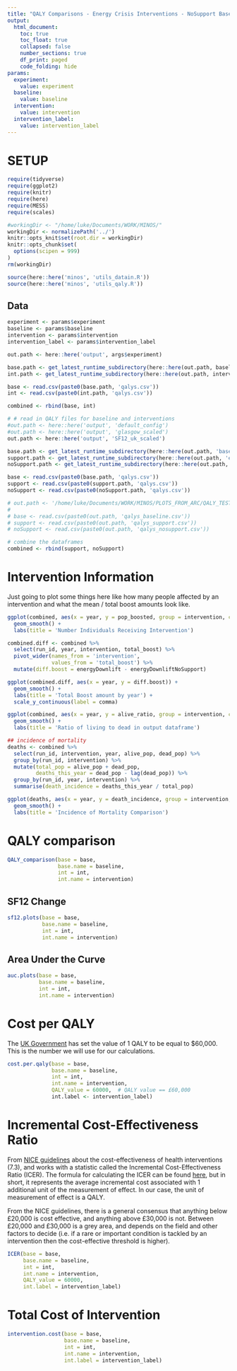 ```yaml
---
title: "QALY Comparisons - Energy Crisis Interventions - NoSupport Baseline"
output:
  html_document:
    toc: true
    toc_float: true
    collapsed: false
    number_sections: true
    df_print: paged
    code_folding: hide
params: 
  experiment:
    value: experiment 
  baseline:
    value: baseline 
  intervention:
    value: intervention
  intervention_label:
    value: intervention_label
---
```


# SETUP

```r

require(tidyverse)
require(ggplot2)
require(knitr)
require(here)
require(MESS)
require(scales)

#workingDir <- "/home/luke/Documents/WORK/MINOS/"
workingDir <- normalizePath('../')
knitr::opts_knit$set(root.dir = workingDir)
knitr::opts_chunk$set(
  options(scipen = 999)
)
rm(workingDir)
```

```r
source(here::here('minos', 'utils_datain.R'))
source(here::here('minos', 'utils_qaly.R'))
```


## Data

```r
experiment <- params$experiment
baseline <- params$baseline
intervention <- params$intervention
intervention_label <- params$intervention_label

out.path <- here::here('output', args$experiment)

base.path <- get_latest_runtime_subdirectory(here::here(out.path, baseline))
int.path <- get_latest_runtime_subdirectory(here::here(out.path, intervention))

base <- read.csv(paste0(base.path, 'qalys.csv'))
int <- read.csv(paste0(int.path, 'qalys.csv'))

combined <- rbind(base, int)
```


```r
# # read in QALY files for baseline and interventions
#out.path <- here::here('output', 'default_config')
#out.path <- here::here('output', 'glasgow_scaled')
out.path <- here::here('output', 'SF12_uk_scaled')

base.path <- get_latest_runtime_subdirectory(here::here(out.path, 'baseline'))
support.path <- get_latest_runtime_subdirectory(here::here(out.path, 'energyDownlift'))
noSupport.path <- get_latest_runtime_subdirectory(here::here(out.path, 'energyDownliftNoSupport'))

base <- read.csv(paste0(base.path, 'qalys.csv'))
support <- read.csv(paste0(support.path, 'qalys.csv'))
noSupport <- read.csv(paste0(noSupport.path, 'qalys.csv'))

# out.path <- '/home/luke/Documents/WORK/MINOS/PLOTS_FROM_ARC/QALY_TESTING/'
# 
# base <- read.csv(paste0(out.path, 'qalys_baseline.csv'))
# support <- read.csv(paste0(out.path, 'qalys_support.csv'))
# noSupport <- read.csv(paste0(out.path, 'qalys_nosupport.csv'))

# combine the dataframes
combined <- rbind(support, noSupport)
```

# Intervention Information

Just going to plot some things here like how many people affected by an intervention and what the mean / total boost amounts look like.

```r
ggplot(combined, aes(x = year, y = pop_boosted, group = intervention, colour = intervention)) +
  geom_smooth() +
  labs(title = 'Number Individuals Receiving Intervention')

combined.diff <- combined %>%
  select(run_id, year, intervention, total_boost) %>%
  pivot_wider(names_from = 'intervention',
              values_from = 'total_boost') %>%
  mutate(diff.boost = energyDownlift - energyDownliftNoSupport)

ggplot(combined.diff, aes(x = year, y = diff.boost)) +
  geom_smooth() +
  labs(title = 'Total Boost amount by year') +
  scale_y_continuous(label = comma)

ggplot(combined, aes(x = year, y = alive_ratio, group = intervention, colour = intervention)) +
  geom_smooth() +
  labs(title = 'Ratio of living to dead in output dataframe')

## incidence of mortality
deaths <- combined %>%
  select(run_id, intervention, year, alive_pop, dead_pop) %>%
  group_by(run_id, intervention) %>%
  mutate(total_pop = alive_pop + dead_pop,
         deaths_this_year = dead_pop - lag(dead_pop)) %>%
  group_by(run_id, year, intervention) %>%
  summarise(death_incidence = deaths_this_year / total_pop)

ggplot(deaths, aes(x = year, y = death_incidence, group = intervention, colour = intervention)) +
  geom_smooth() +
  labs(title = 'Incidence of Mortality Comparison')
```

# QALY comparison

```r
QALY_comparison(base = base,
                base.name = baseline,
                int = int,
                int.name = intervention)
```

## SF12 Change

```r
sf12.plots(base = base,
           base.name = baseline,
           int = int,
           int.name = intervention)
```


## Area Under the Curve

```r
auc.plots(base = base,
          base.name = baseline,
          int = int,
          int.name = intervention)
```

# Cost per QALY

The [UK Government](https://www.gov.uk/government/publications/valuation-of-risks-to-life-and-health-monetary-value-of-a-life-year-voly/a-scoping-study-on-the-valuation-of-risks-to-life-and-health-the-monetary-value-of-a-life-year-voly) has set the value of 1 QALY to be equal to $60,000. This is the number we will use for our calculations.

```r
cost.per.qaly(base = base,
              base.name = baseline,
              int = int,
              int.name = intervention,
              QALY_value = 60000,  # QALY value == £60,000
              int.label <- intervention_label)
```

# Incremental Cost-Effectiveness Ratio

From [NICE guidelines](https://www.nice.org.uk/process/pmg6/chapter/assessing-cost-effectiveness) about the cost-effectiveness of health interventions (7.3), and works with a statistic called the Incremental Cost-Effectiveness Ratio (ICER). The formula for calculating the ICER can be found [here](https://en.wikipedia.org/wiki/Incremental_cost-effectiveness_ratio), but in short, it represents the average incremental cost associated with 1 additional unit of the measurement of effect. In our case, the unit of measurement of effect is a QALY. 

From the NICE guidelines, there is a general consensus that anything below £20,000 is cost effective, and anything above £30,000 is not. Between £20,000 and £30,000 is a grey area, and depends on the field and other factors to decide (i.e. if a rare or important condition is tackled by an intervention then the cost-effective threshold is higher). 

```r
ICER(base = base,
     base.name = baseline,
     int = int,
     int.name = intervention,
     QALY_value = 60000,
     int.label = intervention_label)
```

# Total Cost of Intervention

```r
intervention.cost(base = base,
                  base.name = baseline,
                  int = int,
                  int.name = intervention,
                  int.label = intervention_label)
```











```r

```




